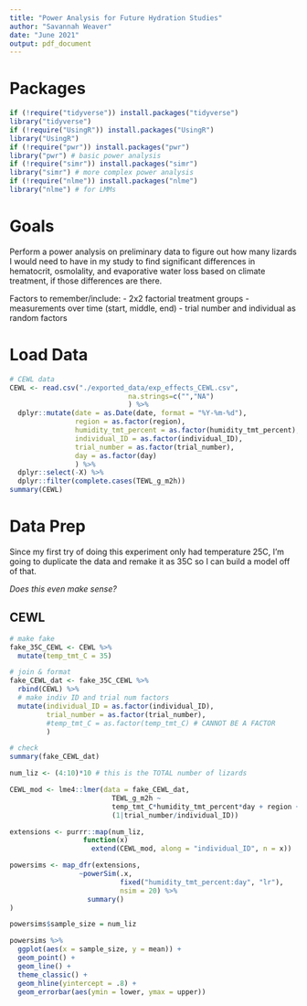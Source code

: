 ```yaml
---
title: "Power Analysis for Future Hydration Studies"
author: "Savannah Weaver"
date: "June 2021"
output: pdf_document
---
```


# Packages

```r
if (!require("tidyverse")) install.packages("tidyverse")
library("tidyverse")
if (!require("UsingR")) install.packages("UsingR")
library("UsingR")
if (!require("pwr")) install.packages("pwr")
library("pwr") # basic power analysis
if (!require("simr")) install.packages("simr")
library("simr") # more complex power analysis
if (!require("nlme")) install.packages("nlme")
library("nlme") # for LMMs
```


# Goals

Perform a power analysis on preliminary data to figure out how many lizards I would need to have in my study to find significant differences in hematocrit, osmolality, and evaporative water loss based on climate treatment, if those differences are there. 

Factors to remember/include:
- 2x2 factorial treatment groups
- measurements over time (start, middle, end)
- trial number and individual as random factors



# Load Data

```r
# CEWL data
CEWL <- read.csv("./exported_data/exp_effects_CEWL.csv",
                             na.strings=c("","NA")
                             ) %>%
  dplyr::mutate(date = as.Date(date, format = "%Y-%m-%d"),
                region = as.factor(region),
                humidity_tmt_percent = as.factor(humidity_tmt_percent),
                individual_ID = as.factor(individual_ID),
                trial_number = as.factor(trial_number),
                day = as.factor(day)
                ) %>%
  dplyr::select(-X) %>%
  dplyr::filter(complete.cases(TEWL_g_m2h))
summary(CEWL)


```





# Data Prep

Since my first try of doing this experiment only had temperature 25C, I'm going to duplicate the data and remake it as 35C so I can build a model off of that.

*Does this even make sense?*


## CEWL

```r
# make fake
fake_35C_CEWL <- CEWL %>%
  mutate(temp_tmt_C = 35)

# join & format
fake_CEWL_dat <- fake_35C_CEWL %>%
  rbind(CEWL) %>%
  # make indiv ID and trial num factors
  mutate(individual_ID = as.factor(individual_ID),
         trial_number = as.factor(trial_number),
         #temp_tmt_C = as.factor(temp_tmt_C) # CANNOT BE A FACTOR
         )

# check
summary(fake_CEWL_dat)
```




```r
num_liz <- (4:10)*10 # this is the TOTAL number of lizards

CEWL_mod <- lme4::lmer(data = fake_CEWL_dat,
                         TEWL_g_m2h ~ 
                         temp_tmt_C*humidity_tmt_percent*day + region +
                         (1|trial_number/individual_ID))

extensions <- purrr::map(num_liz,
                  function(x) 
                    extend(CEWL_mod, along = "individual_ID", n = x))

powersims <- map_dfr(extensions,
                 ~powerSim(.x,
                           fixed("humidity_tmt_percent:day", "lr"), 
                           nsim = 20) %>%
                   summary()
)

powersims$sample_size = num_liz

powersims %>%
  ggplot(aes(x = sample_size, y = mean)) +
  geom_point() +
  geom_line() +
  theme_classic() +
  geom_hline(yintercept = .8) +
  geom_errorbar(aes(ymin = lower, ymax = upper))
```





















